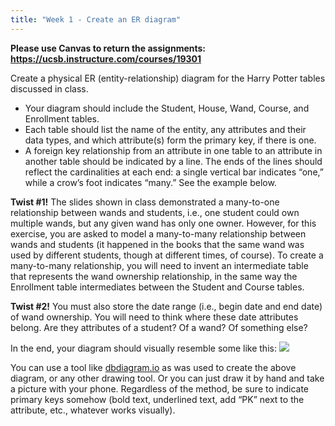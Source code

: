 ```yaml
---
title: "Week 1 - Create an ER diagram"
---
```


**Please use Canvas to return the assignments: <https://ucsb.instructure.com/courses/19301>**

Create a physical ER (entity-relationship) diagram for the Harry Potter tables discussed in class.

-   Your diagram should include the Student, House, Wand, Course, and Enrollment tables.
-   Each table should list the name of the entity, any attributes and their data types, and which attribute(s) form the primary key, if there is one.
-   A foreign key relationship from an attribute in one table to an attribute in another table should be indicated by a line. The ends of the lines should reflect the cardinalities at each end: a single vertical bar indicates "one," while a crow's foot indicates "many." See the example below.

**Twist #1!** The slides shown in class demonstrated a many-to-one relationship between wands and students, i.e., one student could own multiple wands, but any given wand has only one owner. However, for this exercise, you are asked to model a many-to-many relationship between wands and students (it happened in the books that the same wand was used by different students, though at different times, of course). To create a many-to-many relationship, you will need to invent an intermediate table that represents the wand ownership relationship, in the same way the Enrollment table intermediates between the Student and Course tables.

**Twist #2!** You must also store the date range (i.e., begin date and end date) of wand ownership. You will need to think where these date attributes belong. Are they attributes of a student? Of a wand? Of something else?

In the end, your diagram should visually resemble some like this: ![](asdn-er-diagram.png)

You can use a tool like [dbdiagram.io](https://dbdiagram.io) as was used to create the above diagram, or any other drawing tool. Or you can just draw it by hand and take a picture with your phone. Regardless of the method, be sure to indicate primary keys somehow (bold text, underlined text, add "PK" next to the attribute, etc., whatever works visually).
